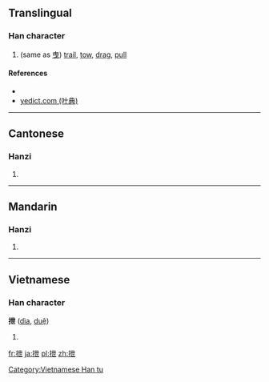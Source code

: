 ==Translingual==

===Han character===
{{Han char|rn=64|rad=手|as=05|sn=8|four=54017|canj=QPT|ids=⿰扌世}}

# (same as [[曳]]) [[trail]], [[tow]], [[drag]], [[pull]]

====References====
* {{Han ref|kx=0423.110|dkj=11920|dj=0771.080|hdz=31849.010|uh=62B4|ud=25268|bh=CCB4|bd=52404}}
*[http://yedict.com/htm/62/62B4.htm yedict.com (叶典)]

----

==Cantonese==

===Hanzi===
{{yue-hanzi|jyut=[[jai6]], [[zai6]]|y=yai6, jai6}}

# {{defn|lang=yue|sort=手05}}

----

==Mandarin==

===Hanzi===
{{cmn-hanzi|pin=[[yè]] ([[ye4]])|wg=yeh<sup>4</sup>}}

# {{defn|lang=cmn|sort=手05}}

----

==Vietnamese==

===Han character===
'''抴''' ([[dìa]], [[duệ]])

# {{defn|lang=vi}}

[[Category:Vietnamese Han tu]]

[[fr:抴]]
[[ja:抴]]
[[pl:抴]]
[[zh:抴]]